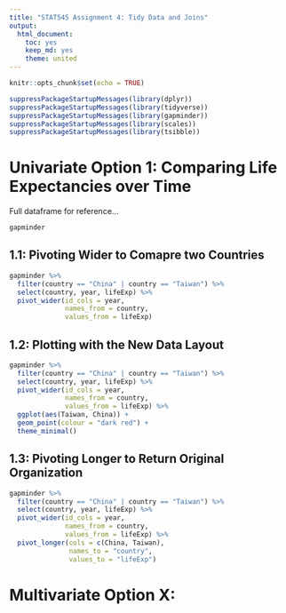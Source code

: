 ```yaml
---
title: "STAT545 Assignment 4: Tidy Data and Joins"
output:
  html_document:
    toc: yes
    keep_md: yes
    theme: united
---
```


```r
knitr::opts_chunk$set(echo = TRUE)
```

```r
suppressPackageStartupMessages(library(dplyr))
suppressPackageStartupMessages(library(tidyverse))
suppressPackageStartupMessages(library(gapminder))
suppressPackageStartupMessages(library(scales))
suppressPackageStartupMessages(library(tsibble))
```

# Univariate Option 1: Comparing Life Expectancies over Time

Full dataframe for reference...

```r
gapminder
```

## 1.1: Pivoting Wider to Comapre two Countries

```r
gapminder %>% 
  filter(country == "China" | country == "Taiwan") %>% 
  select(country, year, lifeExp) %>% 
  pivot_wider(id_cols = year,
              names_from = country,
              values_from = lifeExp)
```

## 1.2: Plotting with the New Data Layout

```r
gapminder %>% 
  filter(country == "China" | country == "Taiwan") %>% 
  select(country, year, lifeExp) %>% 
  pivot_wider(id_cols = year,
              names_from = country,
              values_from = lifeExp) %>% 
  ggplot(aes(Taiwan, China)) +
  geom_point(colour = "dark red") +
  theme_minimal()
```

## 1.3: Pivoting Longer to Return Original Organization
 
```r
gapminder %>% 
  filter(country == "China" | country == "Taiwan") %>% 
  select(country, year, lifeExp) %>% 
  pivot_wider(id_cols = year,
              names_from = country,
              values_from = lifeExp) %>% 
  pivot_longer(cols = c(China, Taiwan),
               names_to = "country",
               values_to = "lifeExp")
```

# Multivariate Option X: 

